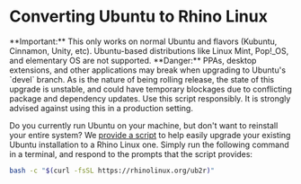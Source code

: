 
# Converting Ubuntu to Rhino Linux

<Callout emoji="ⓘ">
  **Important:** This only works on normal Ubuntu and flavors (Kubuntu, Cinnamon, Unity, etc). Ubuntu-based distributions like Linux Mint, Pop!_OS, and elementary OS are not supported.
</Callout>

<Callout type="error" emoji="⛌">
  **Danger:** PPAs, desktop extensions, and other applications may break when upgrading to Ubuntu's `devel` branch. As is the nature of being rolling release, the state of this upgrade is unstable, and could have temporary blockages due to conflicting package and dependency updates. Use this script responsibly. It is strongly advised against using this in a production setting.
</Callout>


Do you currently run Ubuntu on your machine, but don't want to reinstall your entire system? We [provide a script](https://github.com/rhino-linux/os/blob/main/ub2r.sh) to help easily upgrade your existing Ubuntu installation to a Rhino Linux one. Simply run the following command in a terminal, and respond to the prompts that the script provides:
```bash
bash -c "$(curl -fsSL https://rhinolinux.org/ub2r)"
```